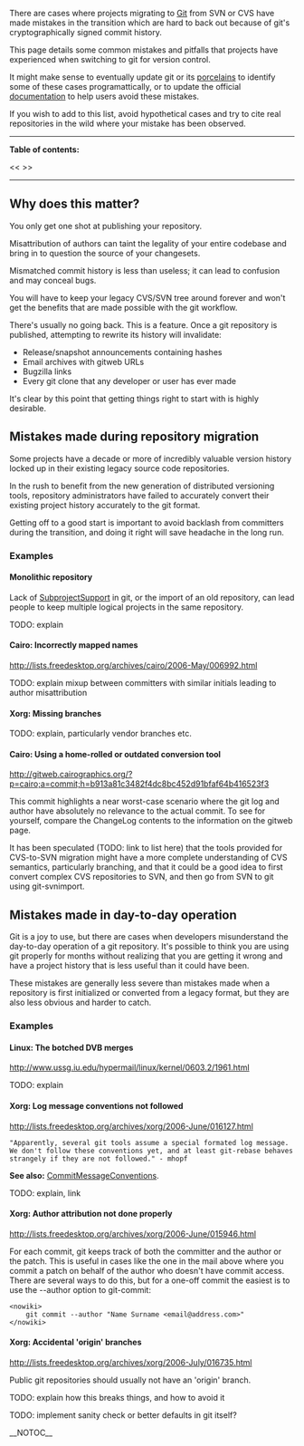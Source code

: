 There are cases where projects migrating to [[Git]] from SVN or CVS have made mistakes in the transition which are hard to back out because of git's cryptographically signed commit history.

This page details some common mistakes and pitfalls that projects have experienced when switching to git for version control.

It might make sense to eventually update git or its [[porcelain|porcelains]] to identify some of these cases programattically, or to update the official [[GitDocumentation|documentation]] to help users avoid these mistakes.

If you wish to add to this list, avoid hypothetical cases and try to cite real repositories in the wild where your mistake has been observed.

----
<b>Table of contents:</b>

<<<!-- ! TOC here -->>>
----

== Why does this matter? ==

You only get one shot at publishing your repository.

Misattribution of authors can taint the legality of your entire codebase and bring in to question the source of your changesets.

Mismatched commit history is less than useless; it can lead to confusion and may conceal bugs.

You will have to keep your legacy CVS/SVN tree around forever and won't get the benefits that are made possible with the git workflow.

There's usually no going back. This is a feature. Once a git repository is published, attempting to rewrite its history will invalidate:

* Release/snapshot announcements containing hashes
* Email archives with gitweb URLs
* Bugzilla links
* Every git clone that any developer or user has ever made

It's clear by this point that getting things right to start with is highly desirable.

== Mistakes made during repository migration ==

Some projects have a decade or more of incredibly valuable version history locked up in their existing legacy source code repositories.

In the rush to benefit from the new generation of distributed versioning tools, repository administrators have failed to accurately convert their existing project history accurately to the git format.

Getting off to a good start is important to avoid backlash from committers during the transition, and doing it right will save headache in the long run.

=== Examples ===
==== Monolithic repository ====
Lack of [[SubprojectSupport]] in git, or the import of an old repository, can lead people to keep multiple logical projects in the same repository.

TODO: explain

==== Cairo: Incorrectly mapped names ====

http://lists.freedesktop.org/archives/cairo/2006-May/006992.html

TODO: explain mixup between committers with similar initials leading to author misattribution

==== Xorg: Missing branches ====

TODO: explain, particularly vendor branches etc.

==== Cairo: Using a home-rolled or outdated conversion tool ====

http://gitweb.cairographics.org/?p=cairo;a=commit;h=b913a81c3482f4dc8bc452d91bfaf64b416523f3

This commit highlights a near worst-case scenario where the git log and author have absolutely no relevance to the actual commit. To see for yourself, compare the ChangeLog contents to the information on the gitweb page.

It has been speculated (TODO: link to list here) that the tools provided for CVS-to-SVN migration might have a more complete understanding of CVS semantics, particularly branching, and that it could be a good idea to first convert complex CVS repositories to SVN, and then go from SVN to git using git-svnimport.

== Mistakes made in day-to-day operation ==

Git is a joy to use, but there are cases when developers misunderstand the day-to-day operation of a git repository. It's possible to think you are using git properly for months without realizing that you are getting it wrong and have a project history that is less useful than it could have been.

These mistakes are generally less severe than mistakes made when a repository is first initialized or converted from a legacy format, but they are also less obvious and harder to catch.

=== Examples ===
==== Linux: The botched DVB merges ====

http://www.ussg.iu.edu/hypermail/linux/kernel/0603.2/1961.html

TODO: explain

==== Xorg: Log message conventions not followed ====

http://lists.freedesktop.org/archives/xorg/2006-June/016127.html

 "Apparently, several git tools assume a special formated log message.
 We don't follow these conventions yet, and at least git-rebase behaves
 strangely if they are not followed." - mhopf

<b>See also:</b> [[CommitMessageConventions]].

TODO: explain, link

==== Xorg: Author attribution not done properly ====

http://lists.freedesktop.org/archives/xorg/2006-June/015946.html

For each commit, git keeps track of both the committer and the author or the patch.  This is useful in cases like the one in the mail above where you commit a patch on behalf of the author who doesn't have commit access.   There are several ways to do this, but for a one-off commit the easiest is to use the --author option to git-commit:
<pre><nowiki>
    git commit --author "Name Surname <email@address.com>"
</nowiki></pre>

==== Xorg: Accidental 'origin' branches ====

http://lists.freedesktop.org/archives/xorg/2006-July/016735.html

Public git repositories should usually not have an 'origin' branch.

TODO: explain how this breaks things, and how to avoid it

TODO: implement sanity check or better defaults in git itself?

__NOTOC__